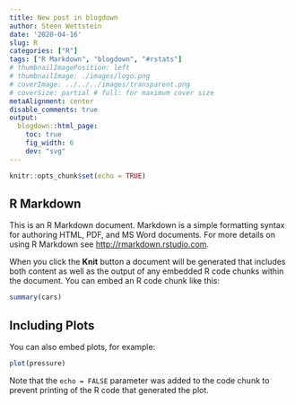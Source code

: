 ```yaml
---
title: New post in blogdown
author: Steen Wettstein
date: '2020-04-16'
slug: R
categories: ["R"]
tags: ["R Markdown", "blogdown", "#rstats"]
# thumbnailImagePosition: left
# thumbnailImage: ./images/logo.png
# coverImage: ../../../images/transparent.png
# coverSize: partial # full: for maximum cover size
metaAlignment: center
disable_comments: true
output:
  blogdown::html_page:
    toc: true
    fig_width: 6
    dev: "svg"
--- 
```



```r
knitr::opts_chunk$set(echo = TRUE)
```

## R Markdown

This is an R Markdown document. Markdown is a simple formatting syntax for authoring HTML, PDF, and MS Word documents. For more details on using R Markdown see <http://rmarkdown.rstudio.com>.

When you click the **Knit** button a document will be generated that includes both content as well as the output of any embedded R code chunks within the document. You can embed an R code chunk like this:

```r
summary(cars)
```

## Including Plots

You can also embed plots, for example:

```r
plot(pressure)
```

Note that the `echo = FALSE` parameter was added to the code chunk to prevent printing of the R code that generated the plot.
